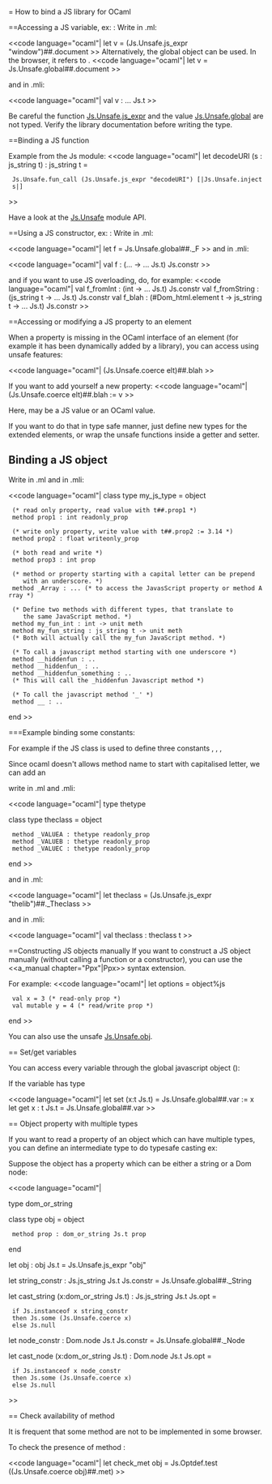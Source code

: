 = How to bind a JS library for OCaml

==Accessing a JS variable, ex: {{{document}}}:
Write in .ml:

<<code language="ocaml"|
let v = (Js.Unsafe.js_expr "window")##.document
>>
Alternatively, the global object can be used. In the browser, it refers to {{{window}}}.
<<code language="ocaml"|
let v = Js.Unsafe.global##.document
>>

and in .mli:

<<code language="ocaml"|
val v : ... Js.t
>>

Be careful the function [[../api/js_of_ocaml/Js_of_ocaml/Js/Unsafe/index.html#val-js_expr|Js.Unsafe.js_expr]]
and the value [[../api/js_of_ocaml/Js_of_ocaml/Js/Unsafe/index.html#val-global|Js.Unsafe.global]] are not typed.
Verify the library documentation before writing the type.

==Binding a JS function

Example from the Js module:
<<code language="ocaml"|
let decodeURI (s : js_string t) : js_string t =
  Js.Unsafe.fun_call (Js.Unsafe.js_expr "decodeURI") [|Js.Unsafe.inject s|]
>>

Have a look at the [[../api/js_of_ocaml/Js_of_ocaml/Js/Unsafe/index.html|Js.Unsafe]] module API.

==Using a JS constructor, ex: {{{F}}}:
Write in .ml:

<<code language="ocaml"|
let f = Js.Unsafe.global##._F
>>
and in .mli:

<<code language="ocaml"|
val f : (... -> ... Js.t) Js.constr
>>

and if you want to use JS overloading, do, for example:
<<code language="ocaml"|
val f_fromInt : (int -> ... Js.t) Js.constr
val f_fromString : (js_string t -> ... Js.t) Js.constr
val f_blah : (#Dom_html.element t -> js_string t -> ... Js.t) Js.constr
>>

==Accessing or modifying a JS property to an element

When a property is missing in the OCaml interface of an element (for example
it has been dynamically added by a library), you can access using unsafe
features:

<<code language="ocaml"|
(Js.Unsafe.coerce elt)##.blah
>>

If you want to add yourself a new property:
<<code language="ocaml"|
(Js.Unsafe.coerce elt)##.blah := v
>>

Here, {{{v}}} may be a JS value or an OCaml value.

If you want to do that in type safe manner, just define new types for the
extended elements, or wrap the unsafe functions inside a getter and setter.

== Binding a JS object ==

Write in .ml and in .mli:

<<code language="ocaml"|
class type my_js_type = object

  (* read only property, read value with t##.prop1 *)
  method prop1 : int readonly_prop

  (* write only property, write value with t##.prop2 := 3.14 *)
  method prop2 : float writeonly_prop

  (* both read and write *)
  method prop3 : int prop

  (* method or property starting with a capital letter can be prepend
     with an underscore. *)
  method _Array : ... (* to access the JavasScript property or method Array *)

  (* Define two methods with different types, that translate to
     the same JavaScript method. *)
  method my_fun_int : int -> unit meth
  method my_fun_string : js_string t -> unit meth
  (* Both will actually call the my_fun JavaScript method. *)

  (* To call a javascript method starting with one underscore *)
  method __hiddenfun : ..
  method __hiddenfun_ : ..
  method __hiddenfun_something : ..
  (* This will call the _hiddenfun Javascript method *)

  (* To call the javascript method '_' *)
  method __ : ..
end
>>

===Example binding some constants:

For example if the JS class is used to define three constants {{{thelib.Theclass.VALUEA}}}, {{{thelib.Theclass.VALUEB}}}, {{{thelib.Theclass.VALUEC}}},

Since ocaml doesn't allows method name to start with capitalised letter, we can add an {{{_}}}

write in .ml and .mli:

<<code language="ocaml"|
type thetype

class type theclass = object
  method _VALUEA : thetype readonly_prop
  method _VALUEB : thetype readonly_prop
  method _VALUEC : thetype readonly_prop
end
>>

and in .ml:

<<code language="ocaml"|
let theclass = (Js.Unsafe.js_expr "thelib")##._Theclass
>>

and in .mli:

<<code language="ocaml"|
val theclass : theclass t
>>

==Constructing JS objects manually
If you want to construct a JS object manually
(without calling a function or a constructor), you can use
the <<a_manual chapter="Ppx"|Ppx>> syntax extension.

For example:
<<code language="ocaml"|
let options = object%js
  val x = 3 (* read-only prop *)
  val mutable y = 4 (* read/write prop *)
end
>>

You can also use the unsafe [[../api/js_of_ocaml/Js_of_ocaml/Js/Unsafe/index.html#val-obj|Js.Unsafe.obj]].

== Set/get variables

You can access every variable through the global javascript object ({{{window}}}):

If the variable {{{var}}} has type {{{t Js.t}}}

<<code language="ocaml"|
let set (x:t Js.t) = Js.Unsafe.global##.var := x
let get x : t Js.t = Js.Unsafe.global##.var
>>

== Object property with multiple types

If you want to read a property of an object which can have multiple types, you can define an intermediate type to do typesafe casting ex:

Suppose the object {{{obj}}} has a property {{{prop}}} which can be either a string or a Dom node:

<<code language="ocaml"|

type dom_or_string

class type obj = object
  method prop : dom_or_string Js.t prop
end

let obj : obj Js.t = Js.Unsafe.js_expr "obj"

let string_constr : Js.js_string Js.t Js.constr = Js.Unsafe.global##._String

let cast_string (x:dom_or_string Js.t) : Js.js_string Js.t Js.opt =
  if Js.instanceof x string_constr
  then Js.some (Js.Unsafe.coerce x)
  else Js.null

let node_constr : Dom.node Js.t Js.constr = Js.Unsafe.global##._Node

let cast_node (x:dom_or_string Js.t) : Dom.node Js.t Js.opt =
  if Js.instanceof x node_constr
  then Js.some (Js.Unsafe.coerce x)
  else Js.null

>>

== Check availability of method

It is frequent that some method are not to be implemented in some browser.

To check the presence of method {{{met}}}:

<<code language="ocaml"|
let check_met obj = Js.Optdef.test ((Js.Unsafe.coerce obj)##.met)
>>
